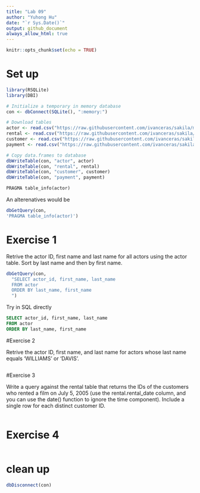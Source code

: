 ```yaml
---
title: "Lab 09"
author: "Yuhong Hu"
date: "`r Sys.Date()`"
output: github_document
always_allow_html: true
---
```


```r
knitr::opts_chunk$set(echo = TRUE)
```


# Set up
```r
library(RSQLite)
library(DBI)

# Initialize a temporary in memory database
con <- dbConnect(SQLite(), ":memory:")

# Download tables
actor <- read.csv("https://raw.githubusercontent.com/ivanceras/sakila/master/csv-sakila-db/actor.csv")
rental <- read.csv("https://raw.githubusercontent.com/ivanceras/sakila/master/csv-sakila-db/rental.csv")
customer <- read.csv("https://raw.githubusercontent.com/ivanceras/sakila/master/csv-sakila-db/customer.csv")
payment <- read.csv("https://raw.githubusercontent.com/ivanceras/sakila/master/csv-sakila-db/payment_p2007_01.csv")

# Copy data.frames to database
dbWriteTable(con, "actor", actor)
dbWriteTable(con, "rental", rental)
dbWriteTable(con, "customer", customer)
dbWriteTable(con, "payment", payment)
```

```sql
PRAGMA table_info(actor)
```

An alterenatives would be
```r
dbGetQuery(con,
'PRAGMA table_info(actor)')
```

# Exercise 1
Retrive the actor ID, first name and last name for all actors using the actor table. Sort by last name and then by first name.

```r
dbGetQuery(con,
  "SELECT actor_id, first_name, last_name
  FROM actor 
  ORDER BY last_name, first_name
  ")
```
Try in SQL directly

```sql
SELECT actor_id, first_name, last_name
FROM actor 
ORDER BY last_name, first_name
```


#Exercise 2

Retrive the actor ID, first name, and last name for actors whose last name equals ‘WILLIAMS’ or ‘DAVIS’.

```r

```

#Exercise 3

Write a query against the rental table that returns the IDs of the customers who rented a film on July 5, 2005 (use the rental.rental_date column, and you can use the date() function to ignore the time component). Include a single row for each distinct customer ID.

```r

```

# Exercise 4

```r

```

# clean up
```r
dbDisconnect(con)
```





